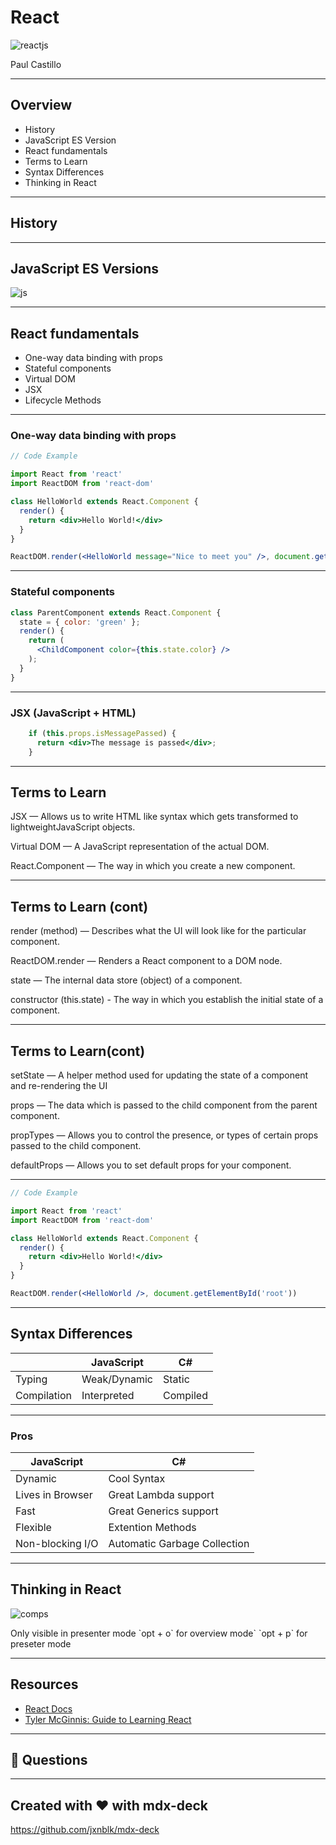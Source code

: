 
<Head>
  <title>React for BTS</title>
</Head>

# React

![reactjs](https://media.giphy.com/media/iqz4atBej74cg/giphy.gif)

Paul Castillo

---

## Overview

- History
- JavaScript ES Version
- React fundamentals
- Terms to Learn
- Syntax Differences
- Thinking in React

---

## History

---

## JavaScript ES Versions

![js](https://cdn-images-1.medium.com/max/1600/1*Zmm4_vfUPNc_eyzUIZzN6Q.png)

---
## React fundamentals

- One-way data binding with props
- Stateful components
- Virtual DOM
- JSX
- Lifecycle Methods

---
### One-way data binding with props

```jsx
// Code Example

import React from 'react'
import ReactDOM from 'react-dom'

class HelloWorld extends React.Component {
  render() {
    return <div>Hello World!</div>
  }
}

ReactDOM.render(<HelloWorld message="Nice to meet you" />, document.getElementById('root'))
```
---
### Stateful components
```jsx
class ParentComponent extends React.Component {
  state = { color: 'green' };
  render() {
    return (
      <ChildComponent color={this.state.color} />
    );
  }
}
```
---
### JSX (JavaScript + HTML)

```jsx
    if (this.props.isMessagePassed) {
      return <div>The message is passed</div>;
    }
```

---
## Terms to Learn

JSX — Allows us to write HTML like syntax which gets
transformed to lightweightJavaScript objects.

Virtual DOM — A JavaScript representation of the actual
DOM.

React.Component — The way in which you create a new component.

---

## Terms to Learn (cont)

render (method) — Describes what the UI will look like for
the particular component.

ReactDOM.render — Renders a React component to a DOM node.

state — The internal data store (object) of a component.

constructor (this.state) - The way in which you establish
the initial state of a component.

---

## Terms to Learn(cont)

setState — A helper method used for updating the state of a
component and re-rendering the UI

props — The data which is passed to the child component
from the parent component.

propTypes — Allows you to control the presence, or types of
certain props passed to the child component.

defaultProps — Allows you to set default props for your component.

---


```jsx
// Code Example

import React from 'react'
import ReactDOM from 'react-dom'

class HelloWorld extends React.Component {
  render() {
    return <div>Hello World!</div>
  }
}

ReactDOM.render(<HelloWorld />, document.getElementById('root'))
```

---
## Syntax Differences
| | JavaScript  | C# |
|---|---|---|
| Typing  | Weak/Dynamic | Static  |
|  Compilation | Interpreted   | Compiled  |


---
### Pros
|JavaScript  | C# |
|---|---|
| Dynamic | Cool Syntax  |
| Lives in Browser   | Great Lambda support  |
| Fast | Great Generics support |
| Flexible | Extention Methods |
| Non-blocking I/O | Automatic Garbage Collection |

---
## Thinking in React

![comps](https://reactjs.org/static/thinking-in-react-components-eb8bda25806a89ebdc838813bdfa3601-82965.png)

<Notes>
  Only visible in presenter mode
  `opt + o` for overview mode`
  `opt + p` for preseter mode
</Notes>

---

## Resources

- [React Docs](https://reactjs.org/docs/getting-started.html)
- [Tyler McGinnis: Guide to Learning React](https://tylermcginnis.com/reactjs-tutorial-a-comprehensive-guide-to-building-apps-with-react/)

---

## 🙋‍ Questions

---

## Created with ❤️ with mdx-deck

<https://github.com/jxnblk/mdx-deck>
